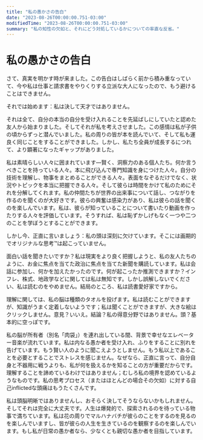 ```yaml
---
title: "私の愚かさの告白"
date: "2023-08-26T00:00:00.751-03:00"
modifiedTime: "2023-08-26T00:00:00.751-03:00"
summary: "私の知性の欠如と、それにどう対処しているかについての率直な反省。"
---
```


# 私の愚かさの告白

さて、真実を明かす時が来ました。この告白はしばらく前から積み重なっていて、今や私は仕事と請求書をやりくりする立派な大人になったので、もう避けることはできません。

それでは始めます：私は決して天才ではありません。

それは全て、自分の本当の自分を受け入れることを先延ばしにしていたと認めた友人から始まりました。そしてそれが私を考えさせました。この感情は私が子供の頃からずっと潜んでいました。私の周りの皆が本を読んでいて、そして私も運良く同じことをすることができました。しかし、私たち全員が成長するにつれて、より顕著になったギャップがありました。

私は素晴らしい人々に囲まれています—賢く、洞察力のある個人たち。何か言うべきことを持っている人々。本に飛び込んで専門知識を身につけた人々。自分の技術を理解し、物事をまとめることができる人々。表面をなぞるだけでなく、状況やトピックを本当に把握できる人々。そして彼らは時間をかけて私のためにそれを分解してくれます。私の仲間たちが世界の出来事について話し、つながりを作るのを聞くのが大好きです。彼らの興奮は感染力があり、私は彼らの話を聞くのを楽しんでいます。私は、彼らが知っていることについて書いたり動画を作ったりする人々を評価しています。そうすれば、私は恥ずかしげもなく一つや二つのことを学ぼうとすることができます。

しかし今、正直に言いましょう：私の頭は深刻に欠けています。そこには画期的でオリジナルな思考™は起こっていません。

面白い話を聞きたいですか？私は現実をより良く把握しようと、私の友人たちのように、お金に焦点を当てた政治に焦点を当てた新聞を購読しています。私は会話に参加し、何かを加えたかったのです。何が起こったか推測できますか？インフレ、株式、地政学などに関しては私は無知です。しかし誤解しないでください、私は読むのをやめません。結局のところ、私は読書愛好家ですから。

理解に関しては、私の脳は種類のタオルを投げます。私は読むことができますが、知識がうまく定着しないようです；私は聞くことができますが、大きな絵はクリックしません。意見？いいえ。結論？私の得意分野ではありません。頭？基本的に空っぽです。

私の脳が所有者（別名「肉袋」）を連れ出している間、背景で幸せなエレベーター音楽が流れています。私は内なる愚か者を受け入れ、ふりをすることに別れを告げています。もう賢い人のように聞こえようとしません。もう私以上であることを必要とすることでストレスを感じません。なぜなら、正直に言って、自分自身と不器用に戦うよりも、私が何を扱えるかを知ることの方が重要だからです。理解することを諦めているわけではありません；むしろ私の境界を認めているようなものです。私の思考プロセス（またはほとんどの場合その欠如）に対する自己inflictedな頭痛はもうたくさんです。

私は頭脳明晰ではありませんし、おそらく決してそうならないかもしれません。そしてそれは完全に大丈夫です。人生は爆発的で、探索されるのを待っている物事で満ちています。私は花の周りでマルハナバチが彼らのことをするのを見るのを楽しんでいますし、皆が彼らの人生を生きているのを観察するのを楽しんでいます。もし私が日常の愚か者なら、少なくとも親切な愚か者を目指しています。
